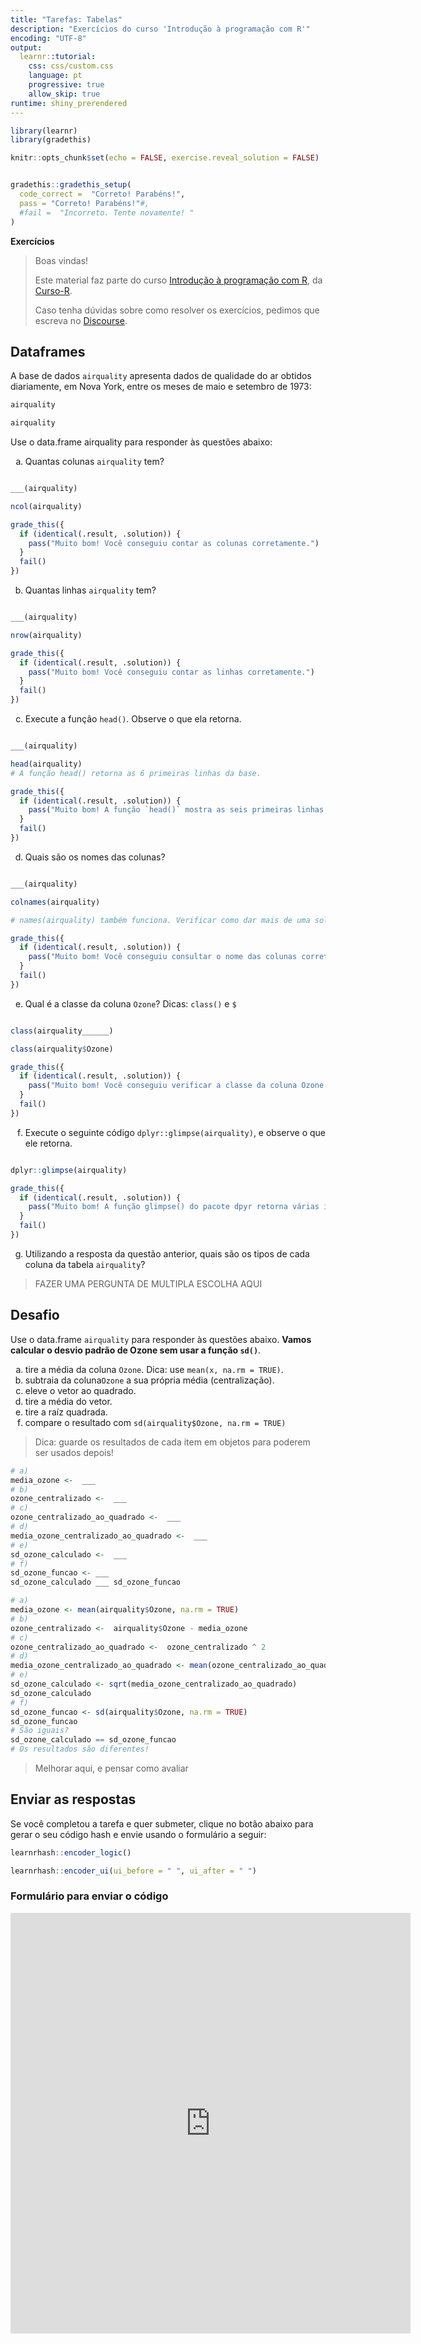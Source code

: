 ```yaml
---
title: "Tarefas: Tabelas"
description: "Exercícios do curso 'Introdução à programação com R'"
encoding: "UTF-8"
output: 
  learnr::tutorial:
    css: css/custom.css
    language: pt
    progressive: true
    allow_skip: true
runtime: shiny_prerendered
---
```


```r
library(learnr)
library(gradethis)

knitr::opts_chunk$set(echo = FALSE, exercise.reveal_solution = FALSE)


gradethis::gradethis_setup(
  code_correct =  "Correto! Parabéns!",
  pass = "Correto! Parabéns!"#,
  #fail =  "Incorreto. Tente novamente! "
)
```


**Exercícios**

> Boas vindas! 
>
> Este material faz parte do curso [Introdução à programação com R](https://curso-r.com/cursos/intro-programacao/), da [Curso-R](https://www.curso-r.com/).
>
> Caso tenha dúvidas sobre como resolver os exercícios,  pedimos que escreva no [<i class="fab fa-discourse"></i> Discourse](https://discourse.curso-r.com/).


## Dataframes

A base de dados `airquality` apresenta dados de qualidade do ar obtidos diariamente, em Nova York, entre os meses de maio e setembro de 1973:

```r
airquality
```


```r
airquality
``` 

Use o data.frame airquality para responder às questões abaixo:

a) Quantas colunas `airquality` tem?

```r

```

```r
___(airquality)
```

```r
ncol(airquality)
```



```r
grade_this({
  if (identical(.result, .solution)) {
    pass("Muito bom! Você conseguiu contar as colunas corretamente.")
  }
  fail()
})
```

b) Quantas linhas `airquality` tem?

```r

```

```r
___(airquality)
```

```r
nrow(airquality)
```

```r
grade_this({
  if (identical(.result, .solution)) {
    pass("Muito bom! Você conseguiu contar as linhas corretamente.")
  }
  fail()
})
```

c) Execute a função `head()`. Observe o que ela retorna.

```r

```

```r
___(airquality)
```

```r
head(airquality)
# A função head() retorna as 6 primeiras linhas da base.
```



```r
grade_this({
  if (identical(.result, .solution)) {
    pass("Muito bom! A função `head()` mostra as seis primeiras linhas de um data.frame")
  }
  fail()
})
```

d) Quais são os nomes das colunas?

```r

```

```r
___(airquality)
```

```r
colnames(airquality)

# names(airquality) também funciona. Verificar como dar mais de uma solução possível.
```

```r
grade_this({
  if (identical(.result, .solution)) {
    pass("Muito bom! Você conseguiu consultar o nome das colunas corretamente. Existe mais de uma função que possibilita conferir o nome da colunas de um data.frame, como:  `colnames()` e `names()`.")
  }
  fail()
})
```


e) Qual é a classe da coluna `Ozone`? Dicas: `class()` e `$`

```r

```

```r
class(airquality______)
```

```r
class(airquality$Ozone)
```

```r
grade_this({
  if (identical(.result, .solution)) {
    pass("Muito bom! Você conseguiu verificar a classe da coluna Ozone corretamente.")
  }
  fail()
})
```

f) Execute o seguinte código `dplyr::glimpse(airquality)`, e observe o que ele retorna.

```r

```


```r
dplyr::glimpse(airquality)
```

```r
grade_this({
  if (identical(.result, .solution)) {
    pass("Muito bom! A função glimpse() do pacote dpyr retorna várias informações interessantes sobre uma base de dados, como: o número de linhas, número de colunas, nome das colunas, tipo de cada coluna e as primeiras observações da coluna, para ter uma ideia dos dados disponíveis.")
  }
  fail()
})
```


g) Utilizando a resposta da questão anterior, quais são os tipos de cada coluna da tabela `airquality`?

> FAZER UMA PERGUNTA  DE MULTIPLA ESCOLHA AQUI


## Desafio

Use o data.frame `airquality` para responder às questões abaixo. __Vamos calcular o desvio padrão de Ozone sem usar a função `sd()`__.

  a) tire a média da coluna `Ozone`. Dica: use `mean(x, na.rm = TRUE)`.
  b) subtraia da coluna` Ozone` a sua própria média (centralização).
  c) eleve o vetor ao quadrado.
  d) tire a média do vetor.
  e) tire a raíz quadrada.
  f) compare o resultado com `sd(airquality$Ozone, na.rm = TRUE)`

> Dica: guarde os resultados de cada item em objetos para poderem ser usados depois!

```r
# a)
media_ozone <-  ___ 
# b) 
ozone_centralizado <-  ___ 
# c) 
ozone_centralizado_ao_quadrado <-  ___  
# d) 
media_ozone_centralizado_ao_quadrado <-  ___ 
# e)
sd_ozone_calculado <-  ___ 
# f)
sd_ozone_funcao <- ___  
sd_ozone_calculado ___ sd_ozone_funcao
```


```r
# a)
media_ozone <- mean(airquality$Ozone, na.rm = TRUE)
# b)
ozone_centralizado <-  airquality$Ozone - media_ozone
# c)
ozone_centralizado_ao_quadrado <-  ozone_centralizado ^ 2
# d)
media_ozone_centralizado_ao_quadrado <- mean(ozone_centralizado_ao_quadrado, na.rm = TRUE)
# e)
sd_ozone_calculado <- sqrt(media_ozone_centralizado_ao_quadrado)
sd_ozone_calculado
# f)
sd_ozone_funcao <- sd(airquality$Ozone, na.rm = TRUE)
sd_ozone_funcao 
# São iguais?
sd_ozone_calculado == sd_ozone_funcao
# Os resultados são diferentes!
```

> Melhorar aqui, e pensar como avaliar

## Enviar as respostas

Se você completou a tarefa e quer submeter, clique no botão abaixo para gerar o seu código hash e envie usando o formulário a seguir:

```r
learnrhash::encoder_logic()
```

```r
learnrhash::encoder_ui(ui_before = " ", ui_after = " ")
```

### Formulário para enviar o código

<iframe src="https://docs.google.com/forms/d/e/1FAIpQLSd53h-0iVXI9CyPp0g-yQB0yov6ZcadVISUgMRnsEi5k6BnKA/viewform?embedded=true" width="640" height="673" frameborder="0" marginheight="0" marginwidth="0">Carregando…</iframe>

